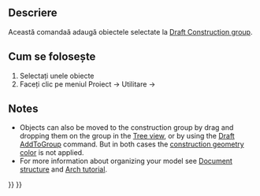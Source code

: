 <languages/>

<div class="mw-translate-fuzzy">
{{Docnav/ro
|[[Draft SetWorkingPlaneProxy|Set Working Plane Proxy]]
|
|[[Draft_Workbench|Draft]]
|IconL=Draft_WorkingPlaneProxy.svg
|IconC=Workbench_Draft.svg
}}
</div>

<div class="mw-translate-fuzzy">
{{GuiCommand/ro
|Name=Draft AddConstruction
|Name/ro=Draft AddConstruction
|MenuLocation=Draft → Utilities → Add to construction group
|Workbenches=[[Draft Workbench|Draft]], [[Arch Workbench|Arch]]
|SeeAlso=[[Draft_ToggleConstructionMode]]
}}
</div>

<span id="Description"></span>
==Descriere==

<div class="mw-translate-fuzzy">
Această comandaă adaugă obiectele selectate la [[Draft_ToggleConstructionMode|Draft Construction group]].
</div>

<span id="Usage"></span>
<div class="mw-translate-fuzzy">
== Cum se folosește ==
</div>

<div class="mw-translate-fuzzy">
# Selectați unele obiecte
# Faceți clic pe meniul Proiect → Utilitare →{{KEY|[[Image:Draft ToggleConstructionMode.png|16px]] [[Draft AddConstruction|Add to construction group]]}}
</div>

==Notes==

* Objects can also be moved to the construction group by drag and dropping them on the group in the [[Tree_view|Tree view]], or by using the [[Draft_AddToGroup|Draft AddToGroup]] command. But in both cases the [[Draft_ToggleConstructionMode#Preferences|construction geometry color]] is not applied.
* For more information about organizing your model see [[Document_structure|Document structure]] and [[Arch_tutorial#Organizing_your_model|Arch tutorial]].


<div class="mw-translate-fuzzy">
{{Docnav/ro
|[[Draft SetWorkingPlaneProxy|Set Working Plane Proxy]]
|
|[[Draft_Workbench|Draft]]
|IconL=Draft_WorkingPlaneProxy.svg
|IconC=Workbench_Draft.svg
}}
</div>

{{Draft Tools navi{{#translation:}}}}
{{Userdocnavi{{#translation:}}}}